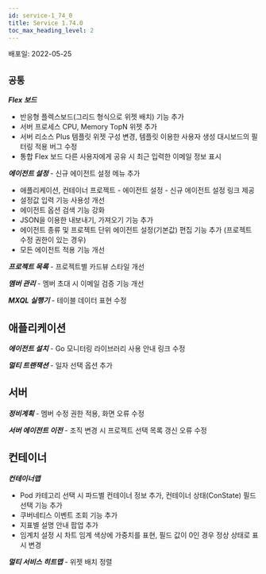 ```yaml
---
id: service-1_74_0
title: Service 1.74.0
toc_max_heading_level: 2
---
```



배포일: 2022-05-25

## `공통`

***Flex 보드***

- 반응형 플렉스보드(그리드 형식으로 위젯 배치) 기능 추가
- 서버 프로세스 CPU, Memory TopN 위젯 추가
- 서버 리소스 Plus 템플릿 위젯 구성 변경, 템플릿 이용한 사용자 생성 대시보드의 필터링 적용 버그 수정
- 통합 Flex 보드 다른 사용자에게 공유 시 최근 입력한 이메일 정보 표시 

***에이전트 설정*** - 신규 에이전트 설정 메뉴 추가

- 애플리케이션, 컨테이너 프로젝트 - 에이전트 설정 - 신규 에이전트 설정 링크 제공
- 설정값 입력 기능 사용성 개선
- 에이전트 옵션 검색 기능 강화
- JSON을 이용한 내보내기, 가져오기 기능 추가
- 에이전트 종류 및 프로젝트 단위 에이전트 설정(기본값) 편집 기능 추가 (프로젝트 수정 권한이 있는 경우)
- 모든 에이전트 적용 기능 개선

***프로젝트 목록*** - 프로젝트별 카드뷰 스타일 개선 

***멤버 관리*** - 멤버 초대 시 이메일 검증 기능 개선

***MXQL 실행기*** - 테이블 데이터 표현 수정

## 애플리케이션

***에이전트 설치*** - Go 모니터링 라이브러리 사용 안내 링크 수정

***멀티 트랜잭션*** - 일자 선택 옵션 추가

## 서버

***정비계획*** - 멤버 수정 권한 적용, 화면 오류 수정

***서버 에이전트 이전*** - 조직 변경 시 프로젝트 선택 목록 갱신 오류 수정

## 컨테이너

***컨테이너맵***

- Pod 카테고리 선택 시 파드별 컨테이너 정보 추가, 컨테이너 상태(ConState) 필드 선택 기능 추가
- 쿠버네티스 이벤트 조회 기능 추가
- 지표별 설명 안내 팝업 추가
- 임계치 설정 시 차트 임계 색상에 가중치를 표현, 필드 값이 0인 경우 정상 상태로 표시 변경

***멀티 서비스 히트맵*** - 위젯 배치 정렬